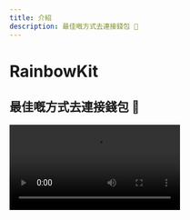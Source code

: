```yaml
---
title: 介紹
description: 最佳嘅方式去連接錢包 🌈
---
```


# RainbowKit

## 最佳嘅方式去連接錢包 🌈

<Video src="https://res.cloudinary.com/rainbowme/video/upload/s--aTmEjSrr--/f_auto:video,q_auto/v1/rainbowkit/site-assets/rainbowkit-video-cutdown-edit_gy0q16" />

RainbowKit 是一個 [React](https://reactjs.org/) 函式庫，使將錢包連接加入到您的 dapp 中變得輕而易舉。 它直觀、響應快速且可自訂。 它直觀、響應快速且可自訂。 它直觀、響應快速且可自訂。

### 功能

#### 錢包管理

現成的錢包管理功能，可用於您的 dapp。 除了處理錢包的連接和斷開，RainbowKit 還支持多個錢包、互換連接鏈、將地址解析為 ENS、顯示餘額等等功能！

#### 可自訂

您可以調整 RainbowKit 的 UI 以匹配您的品牌形象。 您可以從幾個預設的顏色和邊框半徑配置中進行選擇。 對於更高級的使用情境，您可以提供完全自訂的主題，渲染您自己的按鈕並省略某些功能。 包括深色模式。

#### 行業標準

為了更好地與大多數產品互通，我們依賴於 [viem](https://viem.sh) 和 [wagmi](https://wagmi.sh/) —— 這個領域中最常用的函式庫。

像 EIP-1193 和 EIP-6963 這樣的錢包標準在現成的支持，使瀏覽器錢包用戶更輕松地將其錢包無縫連接到您的 dApp。

### 社群

我們很高興看到社群採用 RainbowKit、提出問題並提供反饋。 無論是功能需求、臭蟲報告還是展示項目，請積極參與！ 無論是功能需求、臭蟲報告還是展示項目，請積極參與！ 無論是功能需求、臭蟲報告還是展示項目，請積極參與！

- 提出一個[問題](https://github.com/rainbow-me/rainbowkit/issues)
- 在 [Twitter](https://twitter.com/rainbowdotme) 上追蹤
- 分享您的[反饋](https://github.com/rainbow-me/rainbowkit/discussions/new?category=feedback)
- 在 [Codesandbox](https://codesandbox.io/p/sandbox/github/rainbow-me/rainbowkit/tree/main/examples/with-next) 上試用
